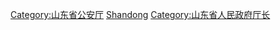 [[Category:山东省公安厅|Category:山东省公安厅]]
[[Category:中华人民共和国各公安厅厅长|Shandong]]
[[Category:山东省人民政府厅长|Category:山东省人民政府厅长]]